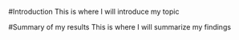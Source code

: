 #Introduction
This is where I will introduce my topic

#Summary of my results 
This is where I will summarize my findings